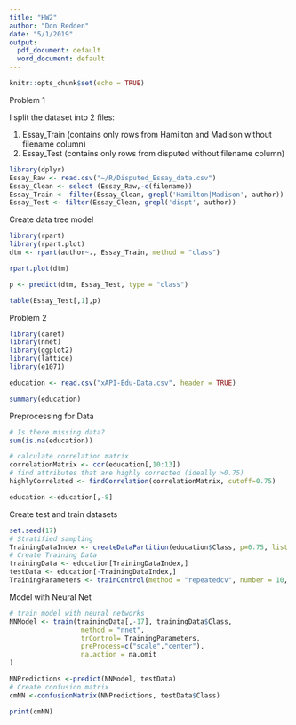 ---
title: "HW2"
author: "Don Redden"
date: "5/1/2019"
output:
  pdf_document: default
  word_document: default
---

```{r setup, include=FALSE}
knitr::opts_chunk$set(echo = TRUE)

```

Problem 1

I split the dataset into 2 files:

1. Essay_Train (contains only rows from Hamilton and Madison without filename column)
2. Essay_Test (contains only rows from disputed without filename column)
```{r}
library(dplyr)
Essay_Raw <- read.csv("~/R/Disputed_Essay_data.csv")
Essay_Clean <- select (Essay_Raw,-c(filename))
Essay_Train <- filter(Essay_Clean, grepl('Hamilton|Madison', author))
Essay_Test <- filter(Essay_Clean, grepl('dispt', author))

```

Create data tree model

```{r}
library(rpart)
library(rpart.plot)
dtm <- rpart(author~., Essay_Train, method = "class")

rpart.plot(dtm)

p <- predict(dtm, Essay_Test, type = "class")

table(Essay_Test[,1],p)

```

Problem 2

```{r}
library(caret)
library(nnet)
library(ggplot2)
library(lattice)
library(e1071)

education <- read.csv("xAPI-Edu-Data.csv", header = TRUE)

summary(education)

```

Preprocessing for Data

```{r}
# Is there missing data?
sum(is.na(education))

# calculate correlation matrix
correlationMatrix <- cor(education[,10:13])
# find attributes that are highly corrected (ideally >0.75)
highlyCorrelated <- findCorrelation(correlationMatrix, cutoff=0.75)

education <-education[,-8]


```

Create test and train datasets

```{r}
set.seed(17)
# Stratified sampling
TrainingDataIndex <- createDataPartition(education$Class, p=0.75, list = FALSE)
# Create Training Data 
trainingData <- education[TrainingDataIndex,]
testData <- education[-TrainingDataIndex,]
TrainingParameters <- trainControl(method = "repeatedcv", number = 10, repeats=10)
```

Model with Neural Net

```{r}
# train model with neural networks
NNModel <- train(trainingData[,-17], trainingData$Class,
                  method = "nnet",
                  trControl= TrainingParameters,
                  preProcess=c("scale","center"),
                  na.action = na.omit
)

NNPredictions <-predict(NNModel, testData)
# Create confusion matrix
cmNN <-confusionMatrix(NNPredictions, testData$Class)

print(cmNN)
```

